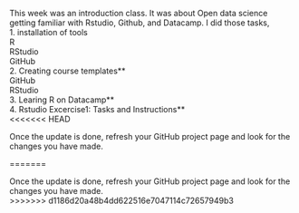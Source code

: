 
This week was an introduction class. It was about Open data science getting familiar with Rstudio, Github, and Datacamp. I did those tasks,   
1. installation of tools  
   R  
   RStudio  
   GitHub  
 2. Creating course templates**  
  GitHub  
  RStudio  
3. Learing R on Datacamp**  
4. Rstudio Excercise1: Tasks and Instructions**  
<<<<<<< HEAD

 Once the update is done, refresh your GitHub project page and look for the changes you have made.  


=======

 Once the update is done, refresh your GitHub project page and look for the changes you have made.  
>>>>>>> d1186d20a48b4dd622516e7047114c72657949b3


